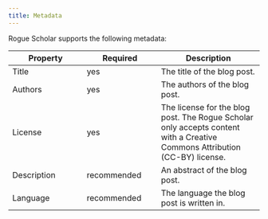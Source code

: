 ```yaml
---
title: Metadata
---
```


Rogue Scholar supports the following metadata:

| Property | Required | Description |
| -------- | -------- | ----------- |
| Title    | yes      | The title of the blog post. |
| Authors  | yes      | The authors of the blog post. |
| License  | yes      | The license for the blog post. The Rogue Scholar only accepts content with a Creative Commons Attribution (CC-BY) license. |
| Description | recommended | An abstract of the blog post. |
| Language | recommended | The language the blog post is written in. |
